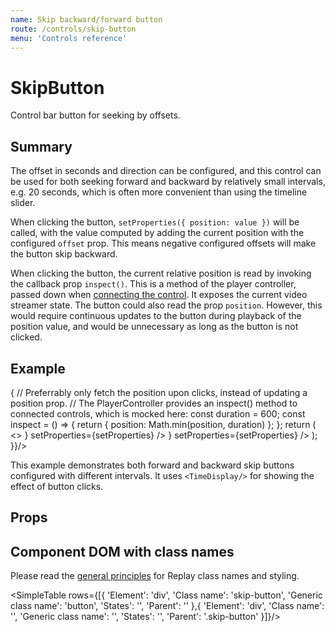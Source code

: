 ```yaml
---
name: Skip backward/forward button
route: /controls/skip-button
menu: 'Controls reference'
---
```



# SkipButton

Control bar button for seeking by offsets. 

## Summary

The offset in seconds and direction can be configured, and this control can be used for both seeking forward and backward by relatively small intervals, e.g. 20 seconds, which is often more convenient than using the timeline slider.

When clicking the button, `setProperties({ position: value })` will be called, with the value computed by adding the current position with the configured `offset` prop. This means negative configured offsets will make the button skip backward.

When clicking the button, the current relative position is read by invoking the callback prop `inspect()`. This is a method of the player controller, passed down when [connecting the control](/architecture/connected-controls#connecting-the-controls). It exposes the current video streamer state. The button could also read the prop `position`. However, this would require continuous updates to the button during playback of the position value, and would be unnecessary as long as the button is not clicked.

## Example

<Playground>    
  <ShowCase render={({ setProperties, position = 180 }) => {
    // Preferrably only fetch the position upon clicks, instead of updating a position prop.
    // The PlayerController provides an inspect() method to connected controls, which is mocked here:
    const duration = 600;
    const inspect = () => {
      return { position: Math.min(position, duration) };
    };
    return (
      <>
        <SkipButton offset={-20} inspect={inspect} content={<RotateCcw/>} setProperties={setProperties} />
        <TimeDisplay position={position} duration={duration} playMode={'ondemand'} />
        <SkipButton offset={40} inspect={inspect} content={<RotateCw/>} setProperties={setProperties} />
      </>
    );
  }}/>
</Playground>

This example demonstrates both forward and backward skip buttons configured with different intervals. It uses `<TimeDisplay/>` for showing the effect of button clicks.

## Props

<PropsTable of={SkipButton} />

<Footnote/>

## Component DOM with class names

Please read the [general principles](/custom-replay/skins-styles) for Replay class names and styling.

<SimpleTable rows={[{ 
  'Element': 'div',
  'Class name': 'skip-button',
  'Generic class name': 'button',
  'States': '',
  'Parent': ''
},{
  'Element': 'div',
  'Class name': '',
  'Generic class name': '',
  'States': '',
  'Parent': '.skip-button'
}]}/>